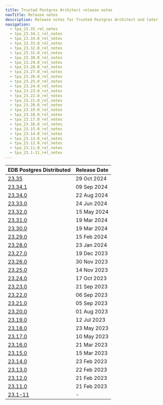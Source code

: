 ```yaml
---
title: Trusted Postgres Architect release notes
navTitle: Release notes
description: Release notes for Trusted Postgres Architect and later
navigation:
  - tpa_23.35_rel_notes
  - tpa_23.34.1_rel_notes
  - tpa_23.34.0_rel_notes
  - tpa_23.33.0_rel_notes
  - tpa_23.32.0_rel_notes
  - tpa_23.31.0_rel_notes
  - tpa_23.30.0_rel_notes
  - tpa_23.29.0_rel_notes
  - tpa_23.28.0_rel_notes
  - tpa_23.27.0_rel_notes
  - tpa_23.26.0_rel_notes
  - tpa_23.25.0_rel_notes
  - tpa_23.24.0_rel_notes
  - tpa_23.23.0_rel_notes
  - tpa_23.22.0_rel_notes
  - tpa_23.21.0_rel_notes
  - tpa_23.20.0_rel_notes
  - tpa_23.19.0_rel_notes
  - tpa_23.18.0_rel_notes
  - tpa_23.17.0_rel_notes
  - tpa_23.16.0_rel_notes
  - tpa_23.15.0_rel_notes
  - tpa_23.14.0_rel_notes
  - tpa_23.13.0_rel_notes
  - tpa_23.12.0_rel_notes
  - tpa_23.11.0_rel_notes
  - tpa_23.1-11_rel_notes
---
```



| EDB Postgres Distributed | Release Date |
|---|---|
| [23.35](./tpa_23.35_rel_notes) | 29 Oct 2024 |
| [23.34.1](./tpa_23.34.1_rel_notes) | 09 Sep 2024 |
| [23.34.0](./tpa_23.34.0_rel_notes) | 22 Aug 2024 |
| [23.33.0](./tpa_23.33.0_rel_notes) | 24 Jun 2024 |
| [23.32.0](./tpa_23.32.0_rel_notes) | 15 May 2024 |
| [23.31.0](./tpa_23.31.0_rel_notes) | 19 Mar 2024 |
| [23.30.0](./tpa_23.30.0_rel_notes) | 19 Mar 2024 |
| [23.29.0](./tpa_23.29.0_rel_notes) | 15 Feb 2024 |
| [23.28.0](./tpa_23.28.0_rel_notes) | 23 Jan 2024 |
| [23.27.0](./tpa_23.27.0_rel_notes) | 19 Dec 2023 |
| [23.26.0](./tpa_23.26.0_rel_notes) | 30 Nov 2023 |
| [23.25.0](./tpa_23.25.0_rel_notes) | 14 Nov 2023 |
| [23.24.0](./tpa_23.24.0_rel_notes) | 17 Oct 2023 |
| [23.23.0](./tpa_23.23.0_rel_notes) | 21 Sep 2023 |
| [23.22.0](./tpa_23.22.0_rel_notes) | 06 Sep 2023 |
| [23.21.0](./tpa_23.21.0_rel_notes) | 05 Sep 2023 |
| [23.20.0](./tpa_23.20.0_rel_notes) | 01 Aug 2023 |
| [23.19.0](./tpa_23.19.0_rel_notes) | 12 Jul 2023 |
| [23.18.0](./tpa_23.18.0_rel_notes) | 23 May 2023 |
| [23.17.0](./tpa_23.17.0_rel_notes) | 10 May 2023 |
| [23.16.0](./tpa_23.16.0_rel_notes) | 21 Mar 2023 |
| [23.15.0](./tpa_23.15.0_rel_notes) | 15 Mar 2023 |
| [23.14.0](./tpa_23.14.0_rel_notes) | 23 Feb 2023 |
| [23.13.0](./tpa_23.13.0_rel_notes) | 22 Feb 2023 |
| [23.12.0](./tpa_23.12.0_rel_notes) | 21 Feb 2023 |
| [23.11.0](./tpa_23.11.0_rel_notes) | 21 Feb 2023 |
| [23.1-11](./tpa_23.1-11_rel_notes) | \- |

